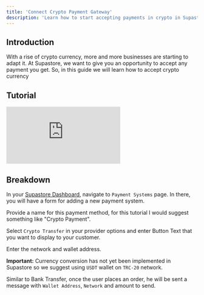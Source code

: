 ```yaml
---
title: 'Connect Crypto Payment Gateway'
description: 'Learn how to start accepting payments in crypto in Supastore'
---
```


## Introduction

With a rise of crypto currency, more and more businesses are starting to adapt it. At Supastore, we want to give you an opportunity to accept any payment you get. So, in this guide we will learn how to accept crypto currency

## Tutorial

<iframe
  src="https://www.loom.com/embed/863d5a58d59845249bfac67eced61373?sid=45929795-aca0-469d-a0b6-1ec4bcafbfb3"
  frameborder="0"
  webkitallowfullscreen
  mozallowfullscreen
  allowfullscreen
  height={"315"}
  className={"w-full rounded-xl"}>
</iframe>

## Breakdown

In your [Supastore Dashboard](https://admin.supastore.example.com), navigate to `Payment Systems` page. In there, you will have a form for adding a new payment system.

Provide a name for this payment method, for this tutorial I would suggest something like "Crypto Payment".


Select `Crypto Transfer` in your provider options and enter Button Text that you want to display to your customer.

Enter the network and wallet address.

**Important:** Currency conversion has not yet been implemented in Supastore so we suggest using `USDT` wallet on `TRC-20` network.

Similar to Bank Transfer, once the user places an order, he will be sent a message with `Wallet Address`, `Network` and amount to send.



